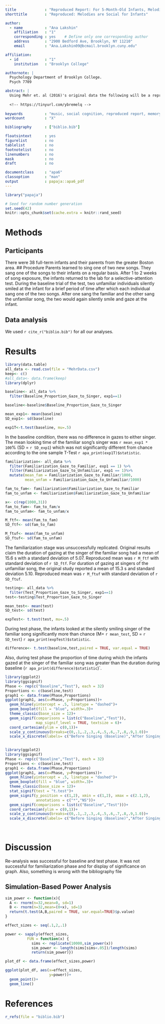 ```yaml
---
title             : "Reproduced Report: For 5-Month-Old Infants, Melodies Are Social"
shorttitle        : "Reproduced: Melodies are Social for Infants"

author: 
  - name          : "Ana Lakshin"
    affiliation   : "1"
    corresponding : yes    # Define only one corresponding author
    address       : "2900 Bedford Ave, Brooklyn, NY 11210"
    email         : "Ana.Lakshin09@bcmail.brooklyn.cuny.edu"

affiliation:
  - id            : "1"
    institution   : "Brooklyn College"

authornote: |
  Psychology Department of Brooklyn College.
  Psych 7709

abstract: |
  Using Mehr et. al (2016)'s original data the following will be a reproduction of the first experiment's analyses. The study used 5 month old infants, two songs differing in familiarity and two unfamiliar singers to determine if familiarity with a song will result in longer looking times at the unfamiliar singer. It was found that infants gazed at the unfamiliar person singing a familiar song longer than at the new person singing an unfamiliar song.
  
  <!-- https://tinyurl.com/ybremelq -->
  
keywords          : "music, social cognition, reproduced report, memory"
wordcount         : "X"

bibliography      : ["biblio.bib"]

floatsintext      : yes
figurelist        : no
tablelist         : no
footnotelist      : no
linenumbers       : no
mask              : no
draft             : no

documentclass     : "apa6"
classoption       : "man"
output            : papaja::apa6_pdf
---
```



```r
library("papaja")
```

```r
# Seed for random number generation
set.seed(42)
knitr::opts_chunk$set(cache.extra = knitr::rand_seed)
```

# Methods

## Participants
There were 38 full-term infants and their parents from the greater Boston area. 
## Procedure
Parents learned to sing one of two new songs. They sang one of the songs to their infants on a regular basis. After 1 to 2 weeks of song exposure, the infants returned to the lab for a selective-attention test. During the baseline trial of the test, two unfamiliar individuals silently smiled at the infant for a brief period of time after which each individual sang one of the two songs. After one sang the familiar and the other sang the unfamiliar song, the two would again silently smile and gaze at the infant. 

## Data analysis
We used `r cite_r("biblio.bib")` for all our analyses.


# Results

```r
library(data.table)
all_data <- read.csv(file = "MehrData.csv")
keep<- c() 
#all_data<- data.frame(keep)
library(dplyr)

baseline<- all_data %>%
  filter(Baseline_Proportion_Gaze_to_Singer, exp1==1)

baseline<-baseline$Baseline_Proportion_Gaze_to_Singer

mean_exp1<- mean(baseline)  
SD_exp1<- sd(baseline)

exp1T<-t.test(baseline, mu=.5)


```
In the baseline condition, there was no difference in gazes to either singer. The mean looking time of the familiar song's singer was `r mean_exp1 * 100`% (SD = `r SD_exp1`) which was not significantly different from chance according to the one sample T-Test `r apa_print(exp1T)$statistic`.

```r
familiarization<- all_data %>%
  filter(Familiarization_Gaze_to_Familiar, exp1 == 1) %>%
  filter(Familiarization_Gaze_to_Unfamiliar, exp1 == 1)%>%
  mutate(mean_fam = Familiarization_Gaze_to_Familiar/1000,
         mean_unfam = Familiarization_Gaze_to_Unfamiliar/1000)

fam_to_fam<- familiarization$Familiarization_Gaze_to_Familiar
fam_to_unfam <- familiarization$Familiarization_Gaze_to_Unfamiliar

x<- c(rep(1000,31))
fam_to_fam<- fam_to_fam/x
fam_to_unfam<- fam_to_unfam/x

M_ftf<- mean(fam_to_fam)
SD_ftf<- sd(fam_to_fam)

M_ftuf<- mean(fam_to_unfam)
SD_ftuf<- sd(fam_to_unfam)


```
The familiarization stage was unsuccessfully replicated. Original results claim the duration of gazing at the singer of the familiar song had a mean of 15.6 s with a standard deviation of 5.07. Reproduced mean was `r M_ftf` with standard deviation of `r SD_ftf`. For duration of gazing at singers of the unfamiliar song, the original study reported a mean of 15.3 s and standard deviation 5.10. Reproduced mean was `r M_ftuf` with standard deviation of `r SD_ftuf`. 


```r
testing<- all_data %>%
  filter(Test_Proportion_Gaze_to_Singer, exp1==1)
test<-testing$Test_Proportion_Gaze_to_Singer

mean_test<- mean(test)
SD_test<- sd(test)

expTest<- t.test(test, mu=.5)

```
During test phase, the infants looked at the silently smiling singer of the familiar song significantly more than chance (M= `r mean_test`, SD = `r SD_test`) `r apa_print(expTest)$statistic`.

```r
difference<- t.test(baseline,test,paired = TRUE, var.equal = TRUE)

```
Also, during test phase the proportion of time during which the infants gazed at the singer of the familiar song was greater than the duration during baseline (`r apa_print(difference)$statistic`)`.

```r
library(ggplot2)
library(ggsignif)
Phase <- rep(c("Baseline","Test"), each = 32)
Proportions <- c(baseline,test)
graph1 <- data.frame(Phase,Proportions)
ggplot(graph1, aes(x=Phase, y=Proportions))+
  geom_hline(yintercept = .5, linetype = "dashed")+
  geom_boxplot(fill = "blue", width=.3)+
  theme_classic(base_size = 12)+
  geom_signif(comparisons = list(c("Baseline","Test")),
              map_signif_level = TRUE, textsize = 6)+
  coord_cartesian(ylim = c(0,1))+
  scale_y_continuous(breaks=c(0,.1,.2,.3,.4,.5,.6,.7,.8,.9,1.0))+
  scale_x_discrete(labels= c("Before Singing (Baseline)","After Singing (Test)"),)
  


```

```r
library(ggplot2)
library(ggsignif)
Phase <- rep(c("Baseline","Test"), each = 32)
Proportions <- c(baseline,test)
graph1 <- data.frame(Phase,Proportions)
ggplot(graph1, aes(x=Phase, y=Proportions))+
  geom_hline(yintercept = .5, linetype = "dashed")+
  geom_boxplot(fill = "blue", width=.3)+
  theme_classic(base_size = 12)+
  stat_signif(test = "t.test")+
  geom_signif(y_position = c(1,2), xmin = c(1,2), xmax = c(2.1,2),
              annotations = c("*","NS"))+
  geom_signif(comparisons = list(c("Baseline","Test")))+
  coord_cartesian(ylim = c(0,1))+
  scale_y_continuous(breaks=c(0,.1,.2,.3,.4,.5,.6,.7,.8,.9,1.0))+
  scale_x_discrete(labels= c("Before Singing (Baseline)","After Singing (Test)"),)
  
  

```
# Discussion
Re-analysis was successful for baseline and test phase. It was not successful for familiarization phase and for display of significance on graph. 
Also, something is wrong with the bibliography file 

## Simulation-Based Power Analysis
```r
sim_power <- function(x){
  A <- rnorm(n=32,mean=0, sd=1)
  B <- rnorm(n=32,mean=(0+x), sd=1)
  return(t.test(A,B,paired = TRUE, var.equal=TRUE)$p.value)
}

effect_sizes <- seq(.1,2,.1)

power <- sapply(effect_sizes, 
          FUN = function(x) {
            sims <- replicate(10000,sim_power(x))
            sim_power <- length(sims[sims<.05])/length(sims)
            return(sim_power)})

plot_df <- data.frame(effect_sizes,power)

ggplot(plot_df, aes(x=effect_sizes,
                    y=power))+
  geom_point()+
  geom_line()

```


\newpage

# References
```r
r_refs(file = "biblio.bib")
```

\begingroup
\setlength{\parindent}{-0.5in}
\setlength{\leftskip}{0.5in}

<div id = "refs"></div>
\endgroup
